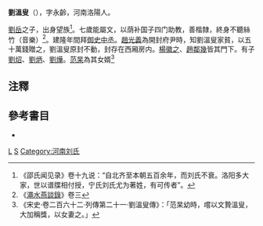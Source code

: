 '''劉溫叟'''（{{bd|909年||971年||}}），字永齡，河南洛陽人。

[[劉岳|劉岳]]之子，出身望族<ref>《邵氏闻见录》卷十九说：“自北齐至本朝五百余年，而刘氏不衰。洛阳多大家，世以谱牒相付授，宁氏刘氏尤为著姓，有可传者”。</ref>。七歲能屬文，以荫补国子四门助教，善楷隸，終身不聽絲竹（音樂）<ref>《[[澠水燕談錄|澠水燕談錄]]》卷三</ref>。建隆年間拜[[御史中丞|御史中丞]]。[[趙光義|趙光義]]為開封府尹時，知劉溫叟家貧，以五十萬錢贈之，劉溫叟原封不動，封存在西厢房内。[[楊徽之|楊徽之]]、[[趙鄰幾|趙鄰幾]]皆其門下。有子[[劉炤|劉炤]]、[[劉炳|劉炳]]、[[劉燁|劉燁]]。[[范杲|范杲]]為其女婿<ref>《宋史‧卷二百六十二‧列傳第二十一‧劉溫叟傳》：「范杲幼時，嚐以文贄溫叟，大加稱獎，以女妻之。」</ref>

==注釋==
<references/>

==參考書目==
* {{wikisource history|宋史|262}}
[[Category:宋朝政治人物|L]]
[[Category:劉姓|S]]
[[Category:河南刘氏|Category:河南刘氏]]
